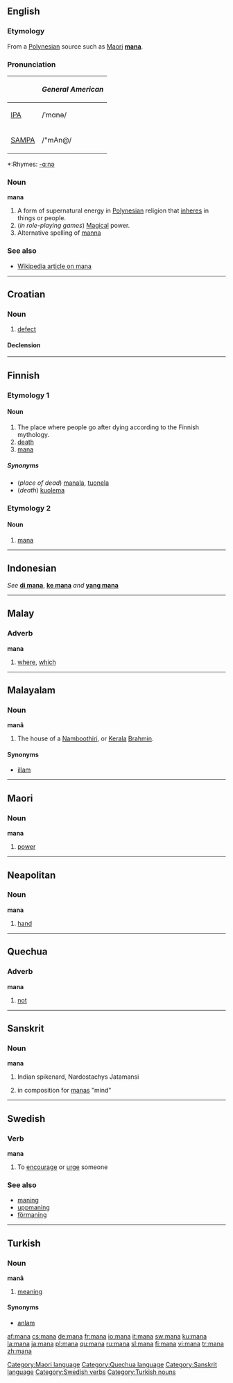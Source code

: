 {{see|MANA|maná|maña|måna|mână}}
==English==

===Etymology===
From a [[Polynesian]] source such as [[Maori]] '''[[mana]]'''.

===Pronunciation===
{| border=1 cellpadding=5
! !! ''General American''
|-
| [[w:IPA|IPA]] || /ˈmɑnə/
|-
| [[w:SAMPA|SAMPA]] || /"mAn@/
|}
*:Rhymes: [[Rhymes:English:-ɑːnə|-ɑːnə]]

===Noun===
'''mana'''

# A form of supernatural energy in [[Polynesian]] religion that [[inhere]]s in things or people.
# (''in role-playing games'') [[Magical]] power.
# Alternative spelling of [[manna]]

===See also===
*[[w:Mana|Wikipedia article on mana]]

----

==Croatian==

===Noun===
{{hr-noun|g=f|mane}}

# [[defect]]

====Declension====
{{hr-decl-noun
|mana|mane
|mane|mana
|mani|manama
|manu|mane
|mano|mane
|mani|manama
|manom|manama
}}

----

==Finnish==
===Etymology 1===
====Noun====
{{fi-noun|man|type=kala}}

#The place where people go after dying according to the Finnish mythology.
#[[death]]
#[[#English|mana]]

=====Synonyms=====
*(''place of dead'') [[manala]], [[tuonela]]
*(''death'') [[kuolema]]

===Etymology 2===
====Noun====
{{fi-noun|man|type=kala}}

#[[#English|mana]]

----

==Indonesian==
''See'' '''[[di mana]]''', '''[[ke mana]]''' ''and'' '''[[yang mana]]'''

----

==Malay==

===Adverb===
'''mana'''

# [[where]], [[which]]

----

==Malayalam==

===Noun===
'''manâ'''

# The house of a [[Namboothiri]], or [[Kerala]] [[Brahmin]].

====Synonyms====
*[[illam]]

----

==Maori==

===Noun===
'''mana'''

# [[power]]

[[Category:Maori language]]

----

==Neapolitan==

===Noun===
'''mana''' {{f}}

# [[hand]]

----

==Quechua==

===Adverb===
'''mana'''

# [[not]]

[[Category:Quechua language]]

----

==Sanskrit==

===Noun===
'''mana'''

# {{m}} Indian spikenard, Nardostachys Jatamansi 
#in composition for [[manas]] "mind"

[[Category:Sanskrit language]]

----

==Swedish==
{{sv-verb-reg-ar}}

===Verb===
'''mana'''

# To [[encourage]] or [[urge]] someone

[[Category:Swedish verbs]]

===See also===
*[[maning]]
*[[uppmaning]]
*[[förmaning]]

----

==Turkish==

===Noun===
'''manâ'''

# [[meaning]]

====Synonyms====
*[[anlam]]

[[Category:Turkish nouns]]

[[af:mana]]
[[cs:mana]]
[[de:mana]]
[[fr:mana]]
[[io:mana]]
[[it:mana]]
[[sw:mana]]
[[ku:mana]]
[[la:mana]]
[[ja:mana]]
[[pl:mana]]
[[qu:mana]]
[[ru:mana]]
[[sl:mana]]
[[fi:mana]]
[[vi:mana]]
[[tr:mana]]
[[zh:mana]]